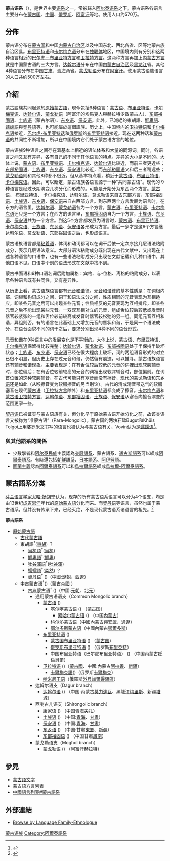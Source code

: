 {{Infobox Language family
|name=蒙古语系
|altname=Mongolic
|region=[[東歐|東歐]]、[[南亞|南亞]]、[[中亞|中亞]]、[[北亞|北亞]]、[[東亞|東亞]]
|ethnicity = [[蒙古族|蒙古族]]、[[東鄉族|東鄉族]]、[[保安族|保安族]]、[[土族|土族]]、[[達斡爾族|達斡爾族]]等
|familycolor=Altaic
|fam1=世界主要[[语系|语系]]之一
|child1=通用蒙古語語支
|child2=西喇古兒語支
|child3=達斡爾語
|child4=蒙戈勒語
|map=Linguistic map of the Mongolic languages.png
|mapcaption = 蒙古語系語言：{{col-begin}}
{{col-2}}
{{legend|#9ACD32|[[蒙古語|蒙古語]]}}
{{legend|#FFBF00|[[布里亚特語|布里亚特語]]}}
{{legend|#CCB38C|[[衛拉特語|衛拉特語]]}}
{{legend|#BDB76B|[[卡爾梅克語|卡爾梅克語]]}}
{{legend|#F28500|[[東部裕固語|東部裕固語]]}}
{{legend|#004D99|[[東鄉語|東鄉語]]}}
{{legend|#DB7093|[[蒙戈勒語|蒙戈勒語]]}}
{{legend|#B57EDC|[[達斡爾語|達斡爾語]]}}
{{col-end}}
|linglist=ATA
|iso5=xgn
|glotto=mong1329
}}
'''蒙古语系'''（{{lang-en|Mongolic languages}}），是世界主要[[语系|语系]]之一，常被歸入[[阿尔泰语系|阿尔泰语系]]之下。蒙古语系各语言主要分布在[[蒙古国|蒙古国]]、[[中国|中国]]、[[俄罗斯|俄罗斯]]、[[阿富汗|阿富汗]]等地。使用人口约570万。

== 分佈 ==
蒙古语分布在[[蒙古国|蒙古国]]和中国[[内蒙古自治区|内蒙古自治区]]以及中国东北、西北各省、区等地蒙古族自治区县。[[布里亚特语|布里亚特语]]和[[卡尔梅克语|卡尔梅克语]]分布在[[独联体|独联体]]地区，中国境内则有分别和这两种语言相近的[[巴尔虎－布里亚特方言|巴尔虎－布里亚特方言]]和[[卫拉特方言|卫拉特方言]]。这两种方言再加上[[内蒙古方言|内蒙古方言]]就是中国蒙古语的三大方言。[[达斡尔语|达斡尔语]]分布在中国[[内蒙古自治区|内蒙古自治区]]及[[黑龙江|黑龙江]]省。其他 4种语言分布在中国[[甘肃|甘肃]]、[[青海|青海]]两省。[[蒙戈勒语|蒙戈勒语]]分布在[[阿富汗|阿富汗]]。使用蒙古语族语言的人口共约500万左右。
== 介紹 ==
蒙古語族共同起源於[[原始蒙古語|原始蒙古語]]，現今包括9种语言：[[蒙古语|蒙古语]]、[[布里亚特语|布里亚特语]]、[[卡尔梅克语|卡尔梅克语]]、[[达斡尔语|达斡尔语]]、[[蒙戈勒语|蒙戈勒语]]（阿富汗的埃馬克人與赫拉特少數蒙古人）、[[东部裕固语|东部裕固语]]、[[土族语|土族语]]（蒙古尔语）、[[东乡语|东乡语]]、[[保安语|保安语]]。此外，已滅絕的東胡語、[[鮮卑語|鮮卑語]]、[[蠕蠕語|蠕蠕語]]與[[契丹語|契丹語]]等，也可能屬於這個語族。历史上，中国境内的[[卫拉特语|卫拉特语]]和[[卡尔梅克语|卡尔梅克语]]接近，[[巴尔虎-布里亚特话|巴尔虎-布里亚特话]]和[[俄罗斯|俄罗斯]]的[[布里亚特语|布里亚特语]]接近。现在这两种话和[[蒙古语|蒙古语]]的共同性不断增加，所以在中国境内它们处于蒙古语方言的地位。

蒙古语族9种语言之间存在着基本上相近的语法体系和大量的同源词。同时，各语言之间又互有差异，各有自己的不同于其他语言的特点。差异的大小是不同的。大体上说，[[蒙古语|蒙古语]]、[[布里亚特语|布里亚特语]]、[[卡尔梅克语|卡尔梅克语]]、[[达斡尔语|达斡尔语]]比较近，而前三者更近些；[[东部裕固语|东部裕固语]]、[[土族语|土族语]]、[[东乡语|东乡语]]、[[保安语|保安语]]比较近，而[[东部裕固语|东部裕固语]]又和后三者稍远些；[[蒙戈勒语|蒙戈勒语]]则和其他8种都不很近，但从基本特点看，稍近于[[蒙古语|蒙古语]]、[[布里亚特语|布里亚特语]]、[[卡尔梅克语|卡尔梅克语]]。因此，可以断定，蒙古语族各语言源于一种"共同蒙古语"。现代的 9种语言是经过长期演变几次分化而形成的。可能是开始分为东西两个方言。[[蒙古语|蒙古语]]、 [[布里亚特语|布里亚特语]]、 [[卡尔梅克语|卡尔梅克语]]、[[达斡尔语|达斡尔语]]、[[莫戈勒语|莫戈勒语]]来自古东部方言，[[东部裕固语|东部裕固语]]、[[土族语|土族语]]、[[东乡语|东乡语]]、[[保安语|保安语]]来自古西部方言。到东西两个方言发展为语言时，在东方的语言里，[[达斡尔语|达斡尔语]]、[[蒙戈勒语|蒙戈勒语]]各为一个方言，[[蒙古语|蒙古语]]、[[布里亚特语|布里亚特语]]、[[卡尔梅克语|卡尔梅克语]]还只是一个方言；在西方的语言里，[[东部裕固语|东部裕固语]]自为一个方言，[[土族语|土族语]]、[[东乡语|东乡语]]、[[保安语|保安语]]共为一个方言。到这5个方言都发展为语言时，[[蒙古语|蒙古语]]、[[布里亚特语|布里亚特语]]、[[卡尔梅克语|卡尔梅克语]]、[[土族语|土族语]]、[[东乡语|东乡语]]、[[保安语|保安语]]各形成为方言。最后一步才是这6个方言继[[达斡尔语|达斡尔语]]、[[莫戈勒语|莫戈勒语]]、[[东部裕固语|东部裕固语]]之后，也形成语言。

蒙古语族语言都是[[粘着语|粘着语]]，体词和动词都可以在词干后依一定次序接几层语法粘附成分，表示几层语法意义。大部分语法粘附成分既出现在古代文献中，又出现在上述各种语言的口语中，也有一些语法粘附成分只出现在文献记载和几种口语中，其他口语不见。口语中个别的语法形式在文献中找不到。

蒙古书面语和9种口语名词后附加属格：宾格、与-位格、离格的粘附成分，以表示各种语言既有共同性，又有差异性。

从历史上看，蒙古语族语言都有[[元音和谐|元音和谐]]律。[[元音和谐|元音和谐]]律的基本性质是：在词根内部、词根和构词成分之间、词干和语法成分之间，性质相同的元音表现为互相适应，即某些元音之后可以出现某些元音；性质相反的元音表现为互相排斥，即某些元音之后不能出现某些元音。一双双互相对立的元音，组成舌位较后较低或发音时器官较紧张的一组和舌位较前较高或发音时器官较松弛的另一组。同组元音互相和谐，异组则否。有的语言在此基础上又增加元音的唇状和谐，于是同一个语法成分，在语音面貌不同的词干之后，要求分别出现4种不同的语音形式。

[[元音和谐|元音和谐]]在9种语言中的发展变化是不平衡的。大体上说，[[蒙古语|蒙古语]]、[[布里亚特语|布里亚特语]]、[[卡尔梅克语|卡尔梅克语]]保留得比较完整；[[达斡尔语|达斡尔语]]、[[蒙戈勒语|蒙戈勒语]]、[[东部裕固语|东部裕固语]]处于半保持半破坏状态；[[土族语|土族语]]、[[东乡语|东乡语]]、[[保安语|保安语]]已经在很大程度上破坏，词的两组语音形式的对立已很不明显，但历史上存在过元音和谐，仍然留有痕迹，可以推寻。蒙古语族语言还有辅音和谐现象。主要表现是：在有舌位较后较低的元音的词裡出现软腭辅音时，部位偏后；在有舌位较前较高的元音的词裡出现软腭辅音时，部位偏前。在词首位置的这种软腭辅音，在古代可能只有塞音而没有擦音，现代的[[蒙戈勒语|蒙戈勒语]]和[[东乡语|东乡语]]还是如此（从喉擦音变为软腭擦音的另当别论）。古代的清或清音带送气的软腭塞音在现代[[蒙古语|蒙古语]]（[[卫拉特方言|卫拉特方言]]除外）和[[布里亚特语|布里亚特语]]都变成了擦音。[[卡尔梅克语|卡尔梅克语]]和[[蒙古语|蒙古语]][[卫拉特方言|卫拉特方言]]、[[达斡尔语|达斡尔语]]、[[东部裕固语|东部裕固语]]、[[土族语|土族语]]、[[保安语|保安语]]从塞音向擦音演变的范围更窄一些。

[[契丹语|契丹语]]已被证实与蒙古语族有关，但分化早于原始蒙古语开始分化之前，故该类语言又被称为“准蒙古语”（Para-Mongolic）。蒙古国的两块石碑Bugut和Khüis Tolgoi上用婆罗米文书写的语言也被认为与蒙古语有关，Vovin认为是[[蠕蠕语|蠕蠕语]]<ref>{{Cite journal|title=A Sketch of the Earliest Mongolic Language: the Brāhmī Bugut and Khüis Tolgoi Inscriptions|url=https://www.academia.edu/39716045/A_Sketch_of_the_Earliest_Mongolic_Language_the_Br%C4%81hm%C4%AB_Bugut_and_Kh%C3%BCis_Tolgoi_Inscriptions|last=Vovin|first=Alexander|journal=International Journal of Eurasian Linguistics|issue=1|volume=1|pages=162–197|language=en|issn=2589-8825}}</ref>。
=== 與其他語系的關係 ===
*少數學者和[[阿尔泰民族|阿尔泰民族]]主義認為[[突厥語系|突厥語系]]、蒙古語系、[[滿-通古斯語系|通古斯語系]]可以組成[[阿爾泰語系|阿爾泰語系]]。有時還包括[[朝鮮語系|朝鮮語系]]、[[日本語系|日本語系]]、[[阿伊努語|阿伊努語]]。
*[[圖蘭主義|圖蘭主義]]認為[[阿爾泰語系|阿爾泰語系]]可以和[[烏拉爾語系|烏拉爾語系]]組成[[烏拉爾-阿爾泰語系|烏拉爾-阿爾泰語系]]。

== 蒙古語系分类 ==
[[芬兰|芬兰]][[语言学家|语言学家]][[尤哈·扬胡宁|尤哈·扬胡宁]]认为，现存的所有蒙古语系语言可以分为4个语支，均是由13世纪[[成吉思汗|成吉思汗]]年代的[[原始蒙古語|原始蒙古語]]分化而来。而[[契丹語|契丹语]]等语言，虽然也属于蒙古语系，但并没有传承下来，已经灭绝，不是现代蒙古语系诸语言的祖先。<ref>{{Cite book|chapter=|url=https://www.worldcat.org/oclc/818846305|publisher=John Benjamins Pub. Co|date=2012|location=Amsterdam/Philadelphia|isbn=978-90-272-7305-5|oclc=818846305|first=Juha A.|last=Janhunen|title=Mongolian|pages=2-6}}</ref>

'''蒙古語系'''
* [[原始蒙古語|原始蒙古語]]
** [[古代蒙古語|古代蒙古語]]
** 東胡語<sup>†</sup>([[東胡|東胡]]) ？ 
*** [[烏桓語|烏桓語]]<sup>†</sup>([[烏桓|烏桓]])
*** [[鮮卑語|鮮卑語]]<sup>†</sup>([[鮮卑|鮮卑]]) 
*** [[吐谷渾語|吐谷渾語]]<sup>†</sup>([[吐谷渾|吐谷渾]])
*** [[蠕蠕語|蠕蠕語]]<sup>†</sup>([[柔然|柔然]]) ？
*** [[契丹语|契丹语]]<sup>†</sup> ({{SIL|zkt}})（中國:[[遼朝|遼朝]]、[[西遼|西遼]]）
** [[中古蒙古语|中古蒙古语]]<sup>†</sup>({{SIL|xng}})（[[蒙古帝國|蒙古帝國]] ）
*** [[古典蒙古语|古典蒙古语]]<sup>†</sup> ({{SIL|cmg}})（中國:[[元朝|元朝]]、[[北元|北元]]）
**** 通用蒙古语语支（Common Mongolic branch）
***** [[蒙古语|蒙古语]] ({{SIL|mon}})
****** [[喀尔喀蒙古语|喀尔喀蒙古语]] ({{SIL|khk}}) （[[蒙古国|蒙古国]]）
******* [[察哈尔蒙古语|察哈尔蒙古语]] ({{SIL|mvf}}) （中国[[内蒙古自治區|內蒙古]]）
****** [[科尔沁蒙古语|科尔沁蒙古语]]（中國內蒙古[[興安盟|興安盟]]、[[通遼|通遼]]）
****** [[鄂尔多斯蒙古语|鄂尔多斯蒙古语]]（中國內蒙古[[鄂爾多斯|鄂爾多斯]]）
***** [[布里亚特语|布里亚特语]] ({{SIL|bua}})
****** [[蒙古国布里亚特语|蒙古国布里亚特语]] ({{SIL|bxm}}) （[[蒙古国|蒙古国]]）
****** [[俄罗斯布里亚特语|俄罗斯布里亚特语]] ({{SIL|bxr}}) （俄罗斯[[布里亞特共和國|布里亞特]]）
****** 中国布里亚特语（巴尔虎布里亚特语） ({{SIL|bxu}}) （中国內蒙古[[呼倫貝爾|呼倫貝爾]]）
***** [[卫拉特语|卫拉特语]] ({{SIL|xal}})（[[蒙古國|蒙古國]]、中國:內蒙古[[阿拉善盟|阿拉善]]、[[新疆|新疆]]）
****** [[卡爾梅克語|卡爾梅克語]]({{SIL|xal}})（俄罗斯[[卡爾梅克共和國|卡爾梅克]]）
***** [[哈米尼干语|哈米尼干语]]（俄羅斯[[外貝加爾邊疆區|外貝加爾邊疆區]]）
**** 达斡尔语支（Dagur branch）
*****[[达斡尔语|达斡尔语]] ({{SIL|dta}}) （中国:內蒙古[[莫力達瓦達斡爾族自治旗|莫力達瓦]]、黑龍江[[梅里斯達斡爾族區|梅里斯]]、新疆[[塔城地區|塔城]]）
**** 西喇古儿语支（Shirongolic branch）
***** [[康家语|康家语]] ({{SIL|kxs}}) （中国青海[[尖扎縣|尖扎]]）
***** [[土族语|土族语]] ({{SIL|mjg}}) （中国:[[青海|青海]]、[[甘肅|甘肅]]）
***** [[保安语|保安语]] ({{SIL|peh}}) （中国:[[青海|青海]]、[[甘肃|甘肃]]）
***** [[东乡语|东乡语]] ({{SIL|sce}}) （中国:甘肅[[東鄉族自治縣|東鄉]]、[[新疆|新疆]]）
***** [[东部裕固语|东部裕固语]] ({{SIL|yuy}}) （中国甘肅[[肅南裕固族自治縣|肅南]]）
**** 蒙戈勒语支（Moghol branch）
*****[[蒙戈勒语|蒙戈勒语]] ({{SIL|mhj}}) （阿富汗[[赫拉特|赫拉特]]）

== 參見 ==
{{Portal box |語言|語言學}}
* [[蒙古語文字|蒙古語文字]]
* [[蒙古語方言列表|蒙古語方言列表]]
* [[中國語言列表#蒙古語系|中國語言列表#蒙古語系]]

== 外部連結 ==
* [http://www.ethnologue.com/show_family.asp?subid=90481 Browse by Language Family-Ethnologue] {{Wayback|url=http://www.ethnologue.com/show_family.asp?subid=90481 |date=20081007145432 }}

{{Altaic languages}}
{{中國語言}}
{{Language family}}

{{Authority control}}
[[Category:蒙古语族|]]
[[Category:阿爾泰語系|Category:阿爾泰語系]]